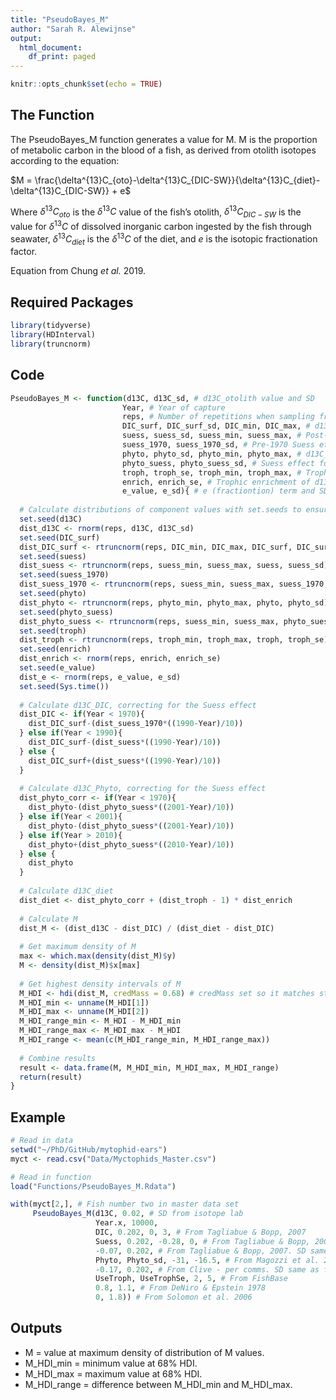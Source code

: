```yaml
---
title: "PseudoBayes_M"
author: "Sarah R. Alewijnse"
output:
  html_document:
    df_print: paged
---
```


```r
knitr::opts_chunk$set(echo = TRUE)
```

## The Function

The PseudoBayes_M function generates a value for M. M is the proportion of metabolic carbon in the blood of a fish, as derived from otolith isotopes according to the equation:

$M = \frac{\delta^{13}C_{oto}-\delta^{13}C_{DIC-SW}}{\delta^{13}C_{diet}-\delta^{13}C_{DIC-SW}} + e$

Where $\delta^{13}C_{oto}$ is the $\delta^{13}C$ value of the fish's otolith, $\delta^{13}C_{DIC-SW}$ is the value for $\delta^{13}C$ of dissolved inorganic carbon ingested by the fish through seawater, $\delta^{13}C_{diet}$ is the  $\delta^{13}C$ of the diet, and $e$ is the isotopic fractionation factor.

Equation from Chung *et al.* 2019.

## Required Packages

```r

library(tidyverse)
library(HDInterval)
library(truncnorm)

```

## Code

```r
PseudoBayes_M <- function(d13C, d13C_sd, # d13C_otolith value and SD
                         Year, # Year of capture
                         reps, # Number of repetitions when sampling from distributions
                         DIC_surf, DIC_surf_sd, DIC_min, DIC_max, # d13C_DIC value and SD from capture location, global d13C_DIC min and max
                         suess, suess_sd, suess_min, suess_max, # Post-1970 Suess effect and SD from capture location, global Suess effect min and max
                         suess_1970, suess_1970_sd, # Pre-1970 Suess effect and SD
                         phyto, phyto_sd, phyto_min, phyto_max, # d13C_phyto and SD from capture location, global d13C_phyto min and max
                         phyto_suess, phyto_suess_sd, # Suess effect for phytoplankton and SD
                         troph, troph_se, troph_min, troph_max, # Trophic level and SE, min and max for fishes
                         enrich, enrich_se, # Trophic enrichment of d13C and SE
                         e_value, e_sd){ # e (fractiontion) term and SD
  
  # Calculate distributions of component values with set.seeds to ensure reproducibility
  set.seed(d13C)
  dist_d13C <- rnorm(reps, d13C, d13C_sd)
  set.seed(DIC_surf)
  dist_DIC_surf <- rtruncnorm(reps, DIC_min, DIC_max, DIC_surf, DIC_surf_sd)
  set.seed(suess)
  dist_suess <- rtruncnorm(reps, suess_min, suess_max, suess, suess_sd)
  set.seed(suess_1970)
  dist_suess_1970 <- rtruncnorm(reps, suess_min, suess_max, suess_1970, suess_1970_sd)
  set.seed(phyto)
  dist_phyto <- rtruncnorm(reps, phyto_min, phyto_max, phyto, phyto_sd)
  set.seed(phyto_suess)
  dist_phyto_suess <- rtruncnorm(reps, suess_min, suess_max, phyto_suess, phyto_suess_sd)
  set.seed(troph)
  dist_troph <- rtruncnorm(reps, troph_min, troph_max, troph, troph_se)
  set.seed(enrich)
  dist_enrich <- rnorm(reps, enrich, enrich_se)
  set.seed(e_value)
  dist_e <- rnorm(reps, e_value, e_sd)
  set.seed(Sys.time())
  
  # Calculate d13C_DIC, correcting for the Suess effect
  dist_DIC <- if(Year < 1970){
    dist_DIC_surf-(dist_suess_1970*((1990-Year)/10))
  } else if(Year < 1990){
    dist_DIC_surf-(dist_suess*((1990-Year)/10))
  } else {
    dist_DIC_surf+(dist_suess*((1990-Year)/10))
  }
  
  # Calculate d13C_Phyto, correcting for the Suess effect
  dist_phyto_corr <- if(Year < 1970){
    dist_phyto-(dist_phyto_suess*((2001-Year)/10))
  } else if(Year < 2001){
    dist_phyto-(dist_phyto_suess*((2001-Year)/10))
  } else if(Year > 2010){
    dist_phyto+(dist_phyto_suess*((2010-Year)/10))
  } else {
    dist_phyto
  }
  
  # Calculate d13C_diet
  dist_diet <- dist_phyto_corr + (dist_troph - 1) * dist_enrich
  
  # Calculate M
  dist_M <- (dist_d13C - dist_DIC) / (dist_diet - dist_DIC)
  
  # Get maximum density of M
  max <- which.max(density(dist_M)$y)
  M <- density(dist_M)$x[max]
  
  # Get highest density intervals of M
  M_HDI <- hdi(dist_M, credMass = 0.68) # credMass set so it matches standard deviation
  M_HDI_min <- unname(M_HDI[1])
  M_HDI_max <- unname(M_HDI[2])
  M_HDI_range_min <- M_HDI - M_HDI_min
  M_HDI_range_max <- M_HDI_max - M_HDI
  M_HDI_range <- mean(c(M_HDI_range_min, M_HDI_range_max))
  
  # Combine results
  result <- data.frame(M, M_HDI_min, M_HDI_max, M_HDI_range)
  return(result)
}
```

## Example

```r

# Read in data
setwd("~/PhD/GitHub/mytophid-ears")
myct <- read.csv("Data/Myctophids_Master.csv")

# Read in function
load("Functions/PseudoBayes_M.Rdata")

with(myct[2,], # Fish number two in master data set
     PseudoBayes_M(d13C, 0.02, # SD from isotope lab
                   Year.x, 10000,
                   DIC, 0.202, 0, 3, # From Tagliabue & Bopp, 2007
                   Suess, 0.202, -0.28, 0, # From Tagliabue & Bopp, 2007. SD same as for DIC
                   -0.07, 0.202, # From Tagliabue & Bopp, 2007. SD same as for DIC
                   Phyto, Phyto_sd, -31, -16.5, # From Magozzi et al. 2017. Based on values for Longhurst provinces
                   -0.17, 0.202, # From Clive - per comms. SD same as for DIC
                   UseTroph, UseTrophSe, 2, 5, # From FishBase
                   0.8, 1.1, # From DeNiro & Epstein 1978
                   0, 1.8)) # From Solomon et al. 2006
```

## Outputs

* M = value at maximum density of distribution of M values.
* M_HDI_min = minimum value at 68% HDI.
* M_HDI_max = maximum value at 68% HDI.
* M_HDI_range = difference between M_HDI_min and M_HDI_max.